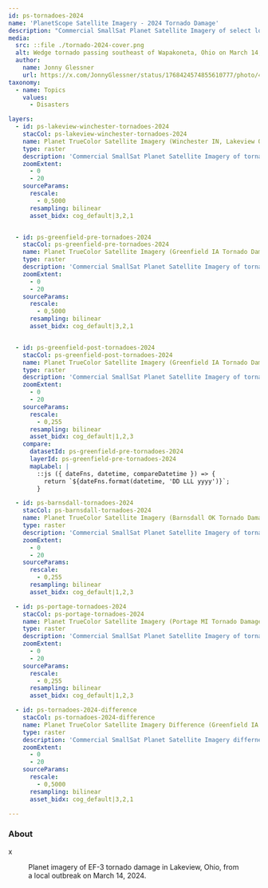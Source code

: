 ```yaml
---
id: ps-tornadoes-2024
name: 'PlanetScope Satellite Imagery - 2024 Tornado Damage'
description: "Commercial SmallSat Planet Satellite Imagery of select locations that experienced tornado damage during the spring of 2024 in the United States."
media:
  src: ::file ./tornado-2024-cover.png
  alt: Wedge tornado passing southeast of Wapakoneta, Ohio on March 14, 2024.
  author:
    name: Jonny Glessner
    url: https://x.com/JonnyGlessner/status/1768424574855610777/photo/4
taxonomy:
  - name: Topics
    values:
      - Disasters

layers:
  - id: ps-lakeview-winchester-tornadoes-2024
    stacCol: ps-lakeview-winchester-tornadoes-2024
    name: Planet TrueColor Satellite Imagery (Winchester IN, Lakeview OH Tornado Damage)
    type: raster
    description: 'Commercial SmallSat Planet Satellite Imagery of tornado damage at Winchester, Indiana and Lakeview, Ohio in the spring 2024 tornado season.'
    zoomExtent:
      - 0
      - 20
    sourceParams:
      rescale:
        - 0,5000
      resampling: bilinear
      asset_bidx: cog_default|3,2,1


  - id: ps-greenfield-pre-tornadoes-2024
    stacCol: ps-greenfield-pre-tornadoes-2024
    name: Planet TrueColor Satellite Imagery (Greenfield IA Tornado Damage - Pre)
    type: raster
    description: 'Commercial SmallSat Planet Satellite Imagery of tornado damage at Greenfield, Iowa in the spring 2024 tornado season.'
    zoomExtent:
      - 0
      - 20
    sourceParams:
      rescale:
        - 0,5000
      resampling: bilinear
      asset_bidx: cog_default|3,2,1    


  - id: ps-greenfield-post-tornadoes-2024
    stacCol: ps-greenfield-post-tornadoes-2024
    name: Planet TrueColor Satellite Imagery (Greenfield IA Tornado Damage - Post)
    type: raster
    description: 'Commercial SmallSat Planet Satellite Imagery of tornado damage at Greenfield, Iowa in the spring 2024 tornado season.'
    zoomExtent:
      - 0
      - 20
    sourceParams:
      rescale:
        - 0,255
      resampling: bilinear
      asset_bidx: cog_default|1,2,3
    compare:
      datasetId: ps-greenfield-pre-tornadoes-2024
      layerId: ps-greenfield-pre-tornadoes-2024
      mapLabel: |
        ::js ({ dateFns, datetime, compareDatetime }) => {
          return `${dateFns.format(datetime, 'DD LLL yyyy')}`;        
        }

  - id: ps-barnsdall-tornadoes-2024
    stacCol: ps-barnsdall-tornadoes-2024
    name: Planet TrueColor Satellite Imagery (Barnsdall OK Tornado Damage)
    type: raster
    description: 'Commercial SmallSat Planet Satellite Imagery of tornado damage at Barnsdall, Oklahoma in the spring 2024 tornado season.'
    zoomExtent:
      - 0
      - 20
    sourceParams:
      rescale:
        - 0,255
      resampling: bilinear
      asset_bidx: cog_default|1,2,3

  - id: ps-portage-tornadoes-2024
    stacCol: ps-portage-tornadoes-2024
    name: Planet TrueColor Satellite Imagery (Portage MI Tornado Damage)
    type: raster
    description: 'Commercial SmallSat Planet Satellite Imagery of tornado damage at Portage, Michigan in the spring 2024 tornado season.'
    zoomExtent:
      - 0
      - 20
    sourceParams:
      rescale:
        - 0,255
      resampling: bilinear
      asset_bidx: cog_default|1,2,3

  - id: ps-tornadoes-2024-difference
    stacCol: ps-tornadoes-2024-difference
    name: Planet TrueColor Satellite Imagery Difference (Greenfield IA Tornado Damage)
    type: raster
    description: 'Commercial SmallSat Planet Satellite Imagery differnece of tornado damage at Greenfield, Iowa in the spring 2024 tornado season.'
    zoomExtent:
      - 0
      - 20
    sourceParams:
      rescale:
        - 0,5000
      resampling: bilinear
      asset_bidx: cog_default|3,2,1

---
```


<Block>
  <Prose>

  ### About

  x
  </Prose>
</Block>

<Block type='full'>

<Figure>
  <Map
    center={[-83.924, 40.487]}
    zoom={13.5}
    datasetId='ps-lakeview-winchester-tornadoes-2024'
    layerId='ps-lakeview-winchester-tornadoes-2024'
    dateTime='2024-03-16'
  />
  <Caption
    attrAuthor='NASA'
    attrUrl='https://nasa.gov/'
  >
    Planet imagery of EF-3 tornado damage in Lakeview, Ohio, from a local outbreak on March 14, 2024.
  </Caption>
</Figure>

</Block>


